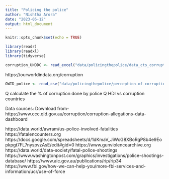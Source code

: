 ```yaml
---
title: "Policing the police"
author: "Nishtha Arora"
date: "2023-05-12"
output: html_document
---
```


```r
knitr::opts_chunk$set(echo = TRUE)
```

```r
library(readr)
library(readxl)
library(tidyverse)
```

```r
corruption_UNODC <- read_excel("data/policingthepolice/data_cts_corruption_and_economic_crime.xlsx")
```

https://ourworldindata.org/corruption

```r
OWID_police <- read_csv("data/policingthepolice/perception-of-corruption-by-institution.csv")
```

Q calculate the % of corruption done by police
Q HDI vs corruption countries

Data sources:
Download from- https://www.ccc.qld.gov.au/corruption/corruption-allegations-data-dashboard

https://data.world/awram/us-police-involved-fatalities
https://fatalencounters.org
https://docs.google.com/spreadsheets/d/1dKmaV_JiWcG8XBoRgP8b4e9Eopkpgt7FL7nyspvzAsE/edit#gid=0
https://www.gunviolencearchive.org
https://data.world/data-society/fatal-police-shootings
https://www.washingtonpost.com/graphics/investigations/police-shootings-database/
https://www.aic.gov.au/publications/rip/rip34
https://www.fbi.gov/how-we-can-help-you/more-fbi-services-and-information/ucr/use-of-force
